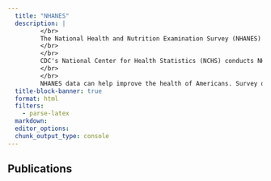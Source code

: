```yaml
---
  title: "NHANES"
  description: |
         </br>
         The National Health and Nutrition Examination Survey (NHANES) collects data about the health of adults and children in the United States. We also collect data about what participants eat, drink, and take as supplements to determine how many nutrients are in their diet. These dietary interviews and blood tests help us measure the nutritional status of U.S. adults and children.
         </br>
         </br>
         CDC's National Center for Health Statistics (NCHS) conducts NHANES. NHANES is the only national health survey that includes health exams, laboratory tests, and dietary interviews for participants of all ages.
         </br>
         </br>
         NHANES data can help improve the health of Americans. Survey data have driven changes in how doctors treat patients and how public policy supports good health.
  title-block-banner: true
  format: html
  filters:
    - parse-latex
  markdown: 
  editor_options: 
  chunk_output_type: console
---
```


## Publications

